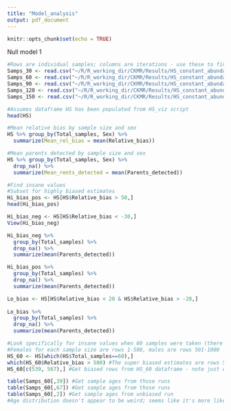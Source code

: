 ```yaml
---
title: "Model_analysis"
output: pdf_document
---
```


```r
knitr::opts_chunk$set(echo = TRUE)
```

Null model 1
```r
#Rows are individual samples; columns are iterations - use these to find age distributions of samples
Samps_30 <- read.csv("~/R/R_working_dir/CKMR/Results/HS_constant_abundance/HS_sampled_ages_small_pop_30_samps_06.04.2020.csv", header=TRUE)
Samps_60 <- read.csv("~/R/R_working_dir/CKMR/Results/HS_constant_abundance/HS_sampled_ages_small_pop_60_samps_06.04.2020.csv", header=TRUE)
Samps_90 <- read.csv("~/R/R_working_dir/CKMR/Results/HS_constant_abundance/HS_sampled_ages_small_pop_90_samps_06.04.2020.csv", header=TRUE)
Samps_120 <- read.csv("~/R/R_working_dir/CKMR/Results/HS_constant_abundance/HS_sampled_ages_small_pop_120_samps_06.04.2020.csv", header=TRUE)
Samps_150 <- read.csv("~/R/R_working_dir/CKMR/Results/HS_constant_abundance/HS_sampled_ages_small_pop_150_samps_06.04.2020.csv", header=TRUE)

#Assumes dataframe HS has been populated from HS_viz script
head(HS)

#Mean relative bias by sample size and sex
HS %>% group_by(Total_samples, Sex) %>% 
  summarize(Mean_rel_bias = mean(Relative_bias))

#Mean parents detected by sample size and sex
HS %>% group_by(Total_samples, Sex) %>% 
  drop_na() %>% 
  summarize(Mean_rents_detected = mean(Parents_detected))

#Find insane values
#Subset for highly biased estimates
Hi_bias_pos <- HS[HS$Relative_bias > 50,]
head(Hi_bias_pos)

Hi_bias_neg <- HS[HS$Relative_bias < -30,]
View(Hi_bias_neg)

Hi_bias_neg %>% 
  group_by(Total_samples) %>% 
  drop_na() %>% 
  summarize(mean(Parents_detected))

Hi_bias_pos %>% 
  group_by(Total_samples) %>% 
  drop_na() %>% 
  summarize(mean(Parents_detected))

Lo_bias <- HS[HS$Relative_bias < 20 & HS$Relative_bias > -20,]
  
Lo_bias %>% 
  group_by(Total_samples) %>% 
  drop_na() %>% 
  summarize(mean(Parents_detected))

#Look specifically for insane values when 60 samples were taken (there were SUPER biased estimates)
#Females for each sample size are rows 1-500, males are rows 501-1000
HS_60 <- HS[which(HS$Total_samples==60),]
which(HS_60$Relative_bias > 500) #The super biased estimates are rows 539 and 567, which correspond to iterations 39 and 67 for males (and the respective rows in the Sampes_60 dataframe).
HS_60[c(539, 567),] #Get biased rows from HS_60 dataframe - note just one parent detected and cannot calculate SE

table(Samps_60[,39]) #Get sample ages from those runs
table(Samps_60[,67]) #Get sample ages from those runs
table(Samps_60[,2]) #Get sample ages from unbiased run
#Age distribution doesn't appear to be weird; seems like it's more likely related to the number of kin pairs found
```